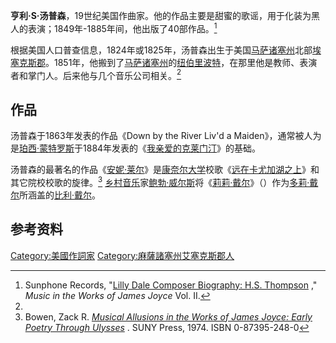 '''亨利·S·汤普森'''{{BD|1824年||？}}，19世纪美国作曲家。他的作品主要是甜蜜的歌谣，用于化装为黑人的表演；1849年-1885年间，他出版了40部作品。<ref name="sunphone">Sunphone Records, "[http://www.james-joyce-music.com/songb_06_composer.html Lilly Dale Composer Biography: H.S. Thompson] {{Wayback|url=http://www.james-joyce-music.com/songb_06_composer.html |date=20210212160509 }}," ''Music in the Works of James Joyce'' Vol. II.</ref>

根据美国人口普查信息，1824年或1825年，汤普森出生于美国[[马萨诸塞州|马萨诸塞州]]北部[[埃塞克斯郡|埃塞克斯郡]]。1851年，他搬到了[[马萨诸塞州|马萨诸塞州]]的[[纽伯里波特|纽伯里波特]]，在那里他是教师、表演者和掌门人。后来他与几个音乐公司相关。<ref name="sunphone" />

==作品==
汤普森于1863年发表的作品《Down by the River Liv'd a Maiden》，通常被人为是[[珀西·蒙特罗斯|珀西·蒙特罗斯]]于1884年发表的《[[我亲爱的克莱门汀|我亲爱的克莱门汀]]》的基础。

汤普森的最著名的作品《[[安妮·莱尔|安妮·莱尔]]》是[[康奈尔大学|康奈尔大学]]校歌《[[远在卡尤加湖之上|远在卡尤加湖之上]]》和其它院校校歌的旋律。<ref name="bowen">Bowen, Zack R. [http://books.google.com/books?id=srr_rtOEx5YC&pg=PA35&lpg=PA35&source=web&ots=UMLdMGb7RB&sig=IFeJYepkqOTTk5IfEinADDDuO5A#PPA36,M1 ''Musical Allusions in the Works of James Joyce: Early Poetry Through Ulysses''] {{Wayback|url=http://books.google.com/books?id=srr_rtOEx5YC&pg=PA35&lpg=PA35&source=web&ots=UMLdMGb7RB&sig=IFeJYepkqOTTk5IfEinADDDuO5A#PPA36,M1 |date=20121113140806 }}. SUNY Press, 1974. ISBN 0-87395-248-0</ref> [[乡村音乐|乡村音乐]]家[[鲍勃·威尔斯|鲍勃·威尔斯]]将《[[莉莉·戴尔|莉莉·戴尔]]》（{{lang|en|Lilly Dale}}）作为[[多莉·戴尔|多莉·戴尔]]所涵盖的[[比利·戴尔|比利·戴尔]]。

==参考资料==
{{Reflist}}
{{wikisource|Author:H. S. Thompson|H. S. Thompson|en}}

[[Category:美國作詞家|Category:美國作詞家]]
[[Category:麻薩諸塞州艾塞克斯郡人|Category:麻薩諸塞州艾塞克斯郡人]]
